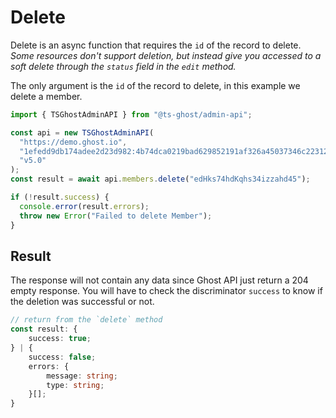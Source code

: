 # Delete

Delete is an async function that requires the `id` of the record to delete. _Some resources don't support deletion, but instead give you accessed to a soft delete through the `status` field in the `edit` method._

The only argument is the `id` of the record to delete, in this example we delete a member.

```ts
import { TSGhostAdminAPI } from "@ts-ghost/admin-api";

const api = new TSGhostAdminAPI(
  "https://demo.ghost.io",
  "1efedd9db174adee2d23d982:4b74dca0219bad629852191af326a45037346c2231240e0f7aec1f9371cc14e8",
  "v5.0"
);
const result = await api.members.delete("edHks74hdKqhs34izzahd45");

if (!result.success) {
  console.error(result.errors);
  throw new Error("Failed to delete Member");
}
```

## Result

The response will not contain any data since Ghost API just return a 204 empty response. You will have to check the discriminator `success` to know if the deletion was successful or not.

```ts
// return from the `delete` method
const result: {
    success: true;
} | {
    success: false;
    errors: {
        message: string;
        type: string;
    }[];
}
```
